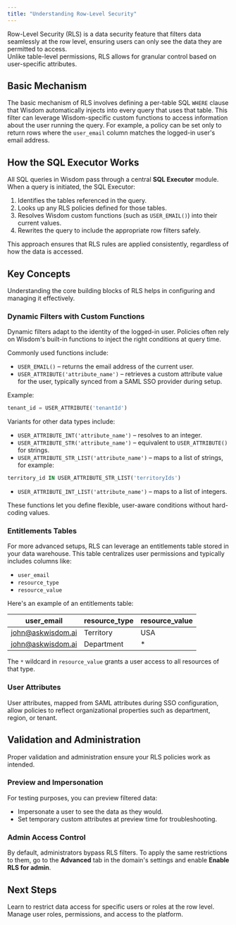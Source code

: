 ```yaml
---
title: "Understanding Row-Level Security"
---
```


Row-Level Security (RLS) is a data security feature that filters data seamlessly at the row level, ensuring users can only see the data they are permitted to access.\
Unlike table-level permissions, RLS allows for granular control based on user-specific attributes.

## Basic Mechanism

The basic mechanism of RLS involves defining a per-table SQL `WHERE` clause that Wisdom automatically injects into every query that uses that table. This filter can leverage Wisdom-specific custom functions to access information about the user running the query. For example, a policy can be set only to return rows where the `user_email` column matches the logged-in user's email address.

## How the SQL Executor Works

All SQL queries in Wisdom pass through a central **SQL Executor** module. When a query is initiated, the SQL Executor:

1. Identifies the tables referenced in the query.
2. Looks up any RLS policies defined for those tables.
3. Resolves Wisdom custom functions (such as `USER_EMAIL()`) into their current values.
4. Rewrites the query to include the appropriate row filters safely.

This approach ensures that RLS rules are applied consistently, regardless of how the data is accessed.

## Key Concepts

Understanding the core building blocks of RLS helps in configuring and managing it effectively.

### Dynamic Filters with Custom Functions

Dynamic filters adapt to the identity of the logged-in user. Policies often rely on Wisdom's built-in functions to inject the right conditions at query time.

Commonly used functions include:

- `USER_EMAIL()` – returns the email address of the current user.
- `USER_ATTRIBUTE('attribute_name')` – retrieves a custom attribute value for the user, typically synced from a SAML SSO provider during setup.

Example:

```sql
tenant_id = USER_ATTRIBUTE('tenantId')
```

Variants for other data types include:

- `USER_ATTRIBUTE_INT('attribute_name')` – resolves to an integer.
- `USER_ATTRIBUTE_STR('attribute_name')` – equivalent to `USER_ATTRIBUTE()` for strings.
- `USER_ATTRIBUTE_STR_LIST('attribute_name')` – maps to a list of strings, for example:

```sql
territory_id IN USER_ATTRIBUTE_STR_LIST('territoryIds')
```

- `USER_ATTRIBUTE_INT_LIST('attribute_name')` – maps to a list of integers.

These functions let you define flexible, user-aware conditions without hard-coding values.

### Entitlements Tables

For more advanced setups, RLS can leverage an entitlements table stored in your data warehouse. This table centralizes user permissions and typically includes columns like:

- `user_email`
- `resource_type`
- `resource_value`

Here's an example of an entitlements table:

| user_email                                    | resource_type | resource_value |
| --------------------------------------------- | ------------- | -------------- |
| [john@askwisdom.ai](mailto:john@askwisdom.ai) | Territory     | USA            |
| [john@askwisdom.ai](mailto:john@askwisdom.ai) | Department    | \*             |

The `*` wildcard in `resource_value` grants a user access to all resources of that type.

### User Attributes

User attributes, mapped from SAML attributes during SSO configuration, allow policies to reflect organizational properties such as department, region, or tenant.

## Validation and Administration

Proper validation and administration ensure your RLS policies work as intended.

### Preview and Impersonation

For testing purposes, you can preview filtered data:

- Impersonate a user to see the data as they would.
- Set temporary custom attributes at preview time for troubleshooting.

### Admin Access Control

By default, administrators bypass RLS filters. To apply the same restrictions to them, go to the **Advanced** tab in the domain's settings and enable **Enable RLS for admin**.

## Next Steps

<CardGroup cols={2}>
  <Card title="How to Configure Row-Level Security" icon="user-shield" href="/manage-account/row-level-access-control/understanding-row-level-security">
    Learn to restrict data access for specific users or roles at the row level.
  </Card>
  <Card title="User Management" icon="users" href="/manage-account/users-management">
    Manage user roles, permissions, and access to the platform.
  </Card>
</CardGroup>